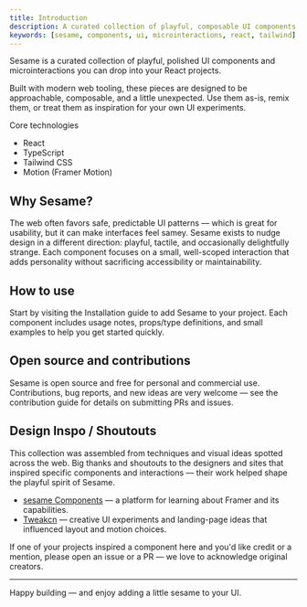 ```yaml
---
title: Introduction
description: A curated collection of playful, composable UI components and microinteractions for React projects.
keywords: [sesame, components, ui, microinteractions, react, tailwind]
---
```


Sesame is a curated collection of playful, polished UI components and microinteractions you can drop into your React projects.

Built with modern web tooling, these pieces are designed to be approachable, composable, and a little unexpected. Use them as-is, remix them, or treat them as inspiration for your own UI experiments.

Core technologies

- React
- TypeScript
- Tailwind CSS
- Motion (Framer Motion)

## Why Sesame?

The web often favors safe, predictable UI patterns — which is great for usability, but it can make interfaces feel samey. Sesame exists to nudge design in a different direction: playful, tactile, and occasionally delightfully strange. Each component focuses on a small, well-scoped interaction that adds personality without sacrificing accessibility or maintainability.

## How to use

Start by visiting the <Link href="/docs/installation">Installation</Link> guide to add Sesame to your project. Each component includes usage notes, props/type definitions, and small examples to help you get started quickly.

## Open source and contributions

Sesame is open source and free for personal and commercial use. Contributions, bug reports, and new ideas are very welcome — see the contribution guide for details on submitting PRs and issues.

## Design Inspo / Shoutouts

This collection was assembled from techniques and visual ideas spotted across the web. Big thanks and shoutouts to the designers and sites that inspired specific components and interactions — their work helped shape the playful spirit of Sesame.

- [sesame Components](https://fancycomponents.dev) — a platform for learning about Framer and its capabilities.
- [Tweakcn](https://tweakcn.com) — creative UI experiments and landing-page ideas that influenced layout and
  motion choices.

If one of your projects inspired a component here and you'd like credit or a mention, please open an issue or a PR — we love to acknowledge original creators.

---

Happy building — and enjoy adding a little sesame to your UI.
